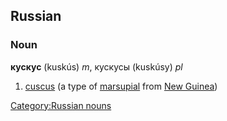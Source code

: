 ==Russian==
[[Category:Russian nouns]]
===Noun===
'''кускус''' (kuskús) ''m'', кускусы (kuskúsy) ''pl''

# [[cuscus]] (a type of [[marsupial]] from [[New Guinea]])